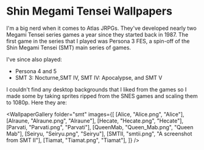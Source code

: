 

# Shin Megami Tensei Wallpapers

I'm a big nerd when it comes to Atlas JRPGs. They've developed nearly two
Megami Tensei series games a year since they started back in 1987.
The first game in the series that I played was Persona 3 FES,
a spin-off of the Shin Megami Tensei (SMT) main series of games.

I've since also played:

- Persona 4 and 5
- SMT 3: Nocturne,SMT IV, SMT IV: Apocalypse, and SMT V

I couldn't find any desktop backgrounds that I liked from the games so I made some by taking sprites
ripped from the SNES games and scaling them to 1080p. Here they are:

<WallpaperGallery
  folder="smt"
  images={[
    [Alice, "Alice.png", "Alice"],
    [Alraune, "Alraune.png", "Alraune"],
    [Hecate, "Hecate.png", "Hecate"],
    [Parvati, "Parvati.png", "Parvati"],
    [QueenMab, "Queen_Mab.png", "Queen Mab"],
    [Seiryu, "Seiryu.png", "Seiryu"],
    [SMTII, "smtii.png", "A screenshot from SMT II"],
    [Tiamat, "Tiamat.png", "Tiamat"],
  ]}
/>
